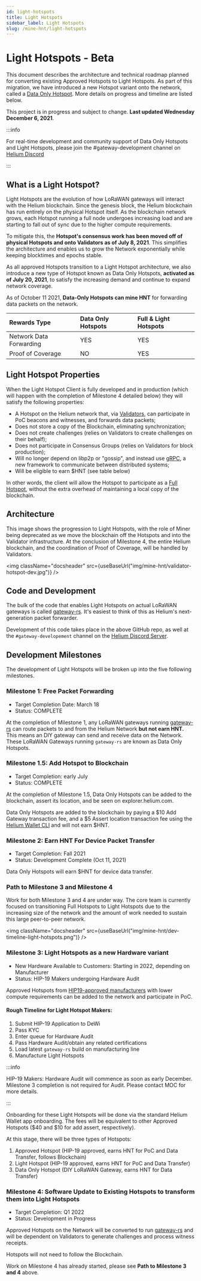 ```yaml
---
id: light-hotspots
title: Light Hotspots
sidebar_label: Light Hotspots
slug: /mine-hnt/light-hotspots
---
```


# Light Hotspots - Beta


This document describes the architecture and technical roadmap planned for
converting existing Approved Hotspots to Light Hotspots. As part of this
migration, we have introduced a new Hotspot variant onto the network, called
a [Data Only Hotspot](/mine-hnt/data-only-hotspots). More details on progress
and timeline are listed below.

This project is in progress and subject to change. **Last updated Wednesday December 6, 2021**.

:::info

For real-time development and community support of Data Only Hotspots and Light
Hotspots, please join the #gateway-development channel on
[Helium Discord](https://discord.gg/helium)

:::

## What is a Light Hotspot?

Light Hotspots are the evolution of how LoRaWAN gateways will interact with the
Helium blockchain. Since the genesis block, the Helium blockchain has run
entirely on the physical Hotspot itself. As the blockchain network grows, each
Hotspot running a full node undergoes increasing load and are starting to fall
out of sync due to the higher compute requirements.

To mitigate this, the **Hotspot's consensus work has been moved off of physical
Hotspots and onto Validators as of July 8, 2021**. This simplifies the architecture and enables
us to grow the Network exponentially while keeping blocktimes and epochs stable.

As all approved Hotspots transition to a Light Hotspot architecture, we also
introduce a new type of Hotspot known as Data Only Hotspots, **activated as of July 20, 2021**, to satisfy the
increasing demand and continue to expand network coverage.

As of October 11 2021, **Data-Only Hotspots can mine HNT** for forwarding data packets on the network.

| Rewards Type                 | Data Only Hotspots | Full & Light Hotspots |
| :--------------------------- | :----------------- |:------------- |
| Network Data Forwarding      | YES                | YES           |
| Proof of Coverage            | NO                 | YES           |

## Light Hotspot Properties

When the Light Hotspot Client is fully developed and in production (which
will happen with the completion of Milestone 4 detailed below) they will
satisfy the following properties:

- A Hotspot on the Helium network that, via [Validators](/mine-hnt/validators),
  can participate in PoC beacons and witnesses, and forwards data packets;
- Does not store a copy of the Blockchain, eliminating synchronization;
- Does not create challenges (relies on Validators to create challenges on their
  behalf);
- Does not participate in Consensus Groups (relies on Validators for block
  production);
- Will no longer depend on libp2p or "gossip", and instead use [gRPC](https://grpc.io/), a new framework to communicate between distributed systems;
- Will be eligible to earn $HNT (see table below)

In other words, the client will allow the Hotspot to participate as a
[Full Hotspot](/mine-hnt/full-hotspots), without the extra overhead of maintaining a local copy
of the blockchain.

## Architecture

This image shows the progression to Light Hotspots, with the role of Miner being
deprecated as we move the blockchain off the Hotspots and into the Validator
infrastructure. At the conclusion of Milestone 4, the entire Helium blockchain,
and the coordination of Proof of Coverage, will be handled by Validators.

<img
  className="docsheader"
  src={useBaseUrl("img/mine-hnt/validator-hotspot-dev.jpg")}
/>

## Code and Development

The bulk of the code that enables Light Hotspots on actual LoRaWAN gateways is
called [gateway-rs](https://github.com/helium/gateway-rs). It's easiest to think
of this as Helium's next-generation packet forwarder.

Development of this code takes place in the above GitHub repo, as well at the
`#gateway-developement` channel on the
[Helium Discord Server](https://discord.gg/helium).

## Development Milestones

The development of Light Hotspots will be broken up into the five following
milestones.

### Milestone 1: Free Packet Forwarding

- Target Completion Date: March 18
- Status: COMPLETE

At the completion of Milestone 1, any LoRaWAN gateways running
[gateway-rs](https://github.com/helium/gateway-rs) can route packets to and from
the Helium Network **but not earn HNT.** This means an DIY gateway can send and
receive data on the Network. These LoRaWAN Gateways running `gateway-rs` are known
as Data Only Hotspots.

### Milestone 1.5: Add Hotspot to Blockchain

- Target Completion: early July
- Status: COMPLETE

At the completion of Milestone 1.5, Data Only Hotspots can be added to the
blockchain, assert its location, and be seen on explorer.helium.com.

Data Only Hotspots are added to the blockchain by paying a $10 Add Gateway
transaction fee, and a $5 Assert location transaction fee using the
[Helium Wallet CLI](https://github.com/helium/helium-wallet-rs) and will not
earn $HNT.

### Milestone 2: Earn HNT For Device Packet Transfer

- Target Completion: Fall 2021
- Status: Development Complete (Oct 11, 2021)

Data Only Hotspots will earn $HNT for device data transfer. 

### Path to Milestone 3 and Milestone 4
Work for both Milestone 3 and 4 are under way. The core team is currently focused on transitioning Full Hotspots to Light Hotspots due to the increasing size of the network and the amount of work needed to sustain this large peer-to-peer network.

<img
  className="docsheader"
  src={useBaseUrl("img/mine-hnt/dev-timeline-light-hotspots.png")}
/>

### Milestone 3: Light Hotspots as a new Hardware variant 

- New Hardware Available to Customers: Starting in 2022, depending on Manufacturer
- Status: HIP-19 Makers undergoing Hardware Audit

Approved Hotspots from
[HIP19-approved manufacturers](/mine-hnt/full-hotspots/#approved-makers) with
lower compute requirements can be added to the network and participate in PoC.

#### Rough Timeline for Light Hotspot Makers:
1. Submit HIP-19 Application to DeWi
2. Pass KYC
3. Enter queue for Hardware Audit
4. Pass Hardware Audit/obtain any related certifications
5. Load latest `gateway-rs` build on manufacturing line
6. Manufacture Light Hotspots

:::info

HIP-19 Makers: Hardware Audit will commence as soon as early December. Milestone 3 completion is not required for Audit. Please contact MOC for more details.

:::


Onboarding for these Light Hotspots will be done via the standard Helium Wallet
app onboarding. The fees will be equivalent to other Approved Hotspots ($40 and
$10 for add assert, respectively).

At this stage, there will be three types of Hotspots:

1. Approved Hotspot (HIP-19 approved, earns HNT for PoC and Data Transfer,
   follows Blockchain)
2. Light Hotspot (HIP-19 approved, earns HNT for PoC and Data Transfer)
3. Data Only Hotspot (DIY LoRaWAN Gateway, earns HNT for Data Transfer)

### Milestone 4: Software Update to Existing Hotspots to transform them into Light Hotspots

- Target Completion: Q1 2022
- Status: Development in Progress

Approved Hotspots on the Network will be converted
to run [gateway-rs](https://github.com/helium/gateway-rs) and will be dependent
on Validators to generate challenges and process witness receipts.

Hotspots will not need to follow the Blockchain.

Work on Milestone 4 has already started, please see **Path to Milestone 3 and 4** above.

